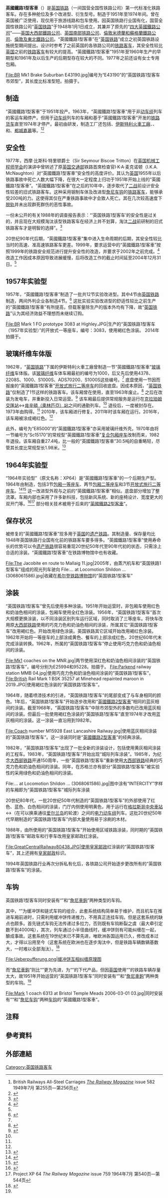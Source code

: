 {{翻译请求|en}}{{Infobox train
|background=#0033cc;color:white;
|art-sections=
|numberscrapped=
|carbody=钢、玻璃纤维（视不同版本）
|maxspeed={{convert|90|mph|abbr=on}}或{{convert|100|mph|abbr=on}}
|weight=
|capacity=
|construction =01
|powersupply=
|hvac=水暖<br>电暖
|bogies=BR1型<br>BR2型<br>联合型{{NoteTag|“联合型转向架”由{{link-en|美国联合钢铁公司|Commonwealth Steel Company}}研发，英国亦有引进生产。}}<br>B4型<br>CW型
|brakes=真空制动<br>[[空气制动|空气制动]]
|coupling={{link-en|缓冲饼和链式车钩|Buffers and chain coupler}}<br>[[詹尼車鉤|詹尼車鉤]]<br>{{NoteTag|英国铁路1型客车同时安装有“{{link-en|缓冲饼和链式车钩|Buffers and chain coupler}}”以及“[[詹尼車鉤|詹尼車鉤]]”两种类型的车钩。}}
|name=英国铁路1型客车
|image=Railway carriage Tyne Yard 12 March 2009 pic 3.jpg
|imagesize=300px
|imagealt=
|caption=使用“联合型转向架”{{NoteTag|“联合型转向架”由{{link-en|美国联合钢铁公司|Commonwealth Steel Company}}研发，英国亦有引进生产。}}的“英国铁路1型客车”[[开放式一等座车|开放式一等座车]]，2009年3月拍摄于{{link-en|泰恩编组场|Tyne Yard}}
|interiorimage=British Railways Mark 1 FO 3064 1.JPG
|interiorimagealt=
|interiorcaption=“英國鐵路1型客車”[[开放式一等座车|开放式一等座车]]内部
|manufacturer=[[英国铁路|英国铁路]]<br>{{link-en|克雷文斯铁路车辆公司|Cravens}}<br>{{link-en|格洛斯特铁路车辆公司|Gloucester Railway Carriage and Wagon Company}}<br>[[都城嘉慕|都城嘉慕]]
|family=
|yearscrapped=
|refurbishment=
|replaced=
|formation=
|fleetnumbers=
|operator=[[英国铁路|英国铁路]]
|depots=
|lines=
|yearconstruction=1951年—1974年
|yearservice=1951年
|gauge=1435
|native_name=British Railways Mark 1
|原產國={{UK}}
| doors = 机械式车门
|carlength=17370 mm或19350}}

'''英國鐵路1型客車'''（{{lang-en|British Railways Mark 1}}）是[[英国铁路|英国铁路]]（一间国营全国性铁路公司）第一代标准化铁路客车。存在多种舱位及多个改进型、衍生型号。制造于1951年至1974年间。曾在英国被广泛使用，现仅用于旅游线路和包车使用。因英国铁路行业国有化，国营全国性铁路公司“[[英国铁路|英国铁路]]”于1948年1月1日成立，其兼并了原先的“[[四大英國鐵路公司|四大英國鐵路公司]]”——[[大西部鐵路|英国大西部鐵路公司]]、[[南部鐵路公司|英国南部铁路公司]]、[[倫敦米德蘭和蘇格蘭鐵路|倫敦米德蘭和蘇格蘭鐵路公司]]、[[倫敦及東北鐵路|倫敦及東北鐵路公司]]。“英國鐵路1型客車”在“[[英国铁路|英国铁路]]”成立之初英国铁路设施统型期间提出。设计时参考了之前英国的各铁路公司的[[铁路客车|铁路客车]]，其安全性较比[[英国|英国]]之前的[[鐵路客車|铁路客车]]有较大的提高。“英國鐵路1型客車”1951年至1960年生产的早期型和1961年及以后生产的后期型存在较大的不同。1977年之前还设有女士专用包厢。 
<gallery widths="260" heights="200">
File:BR Mk1 Brake Suburban E43190.jpg|编号为“E43190”的“英国铁路1型客车市郊型”，其长度比标准型短。拍摄于{{Link-en|白金漢铁路中心|Buckinghamshire Railway Centre}}。
</gallery>

== 制造 ==
“英國鐵路1型客車”于1951年投产。1963年，“英國鐵路1型客車”用于非[[動車組|动车组]]列车的客运车厢停产。但用于[[動車組|动车组]]列车的车厢和基于“英國鐵路1型客車”开发的[[鐵路貨車|铁路货车]]直至1974年才停产。最初由{{link-en|德比铁路车辆工厂|Derby Litchurch Lane Works}}研发，制造工厂还包括{{link-en|唐卡斯特铁路工厂|Doncaster Works}}、[[伊斯特利火车工厂|伊斯特利火車工廠]]、{{link-en|斯温登铁路工厂|Swindon Works}}、{{link-en|沃尔弗顿铁路工厂|Wolverton railway works}}和{{Link-en|約克霍爾蓋特路鐵路車廠|Holgate Road carriage works, York}}、[[都城嘉慕|都城嘉慕]]等。<ref>British Railways All-Steel Carriages ''[[The_Railway_Magazine|The Railway Magazine]]'' issue 582 1949年7月 第255页—第256页</ref><ref>{{Cite journal|title=British Railways Standard Coaches|author=|url=|date=1951年3月16日|journal=[[国际铁路公报|国际铁路公报]]|issue=|doi=|others=|year=|volume=|page=第295页—第297页、第300页|language=en|trans-title=英国铁路标准化铁路客车|pmid=}}</ref>

== 安全性 ==
1977年，西摩·比斯科·特里顿爵士（Sir Seymour Biscoe Tritton）在[[機械工程師學會|英国机械工程师学会]]的演讲中曾转述了原[[英國運輸部|英国交通部]]铁路首席检查官I·K·A·麦克诺顿（I.K.A. McNaughton）对“英國鐵路1型客車”安全性的高度评价。其认为[[英国|英国]]1955年以后铁路事故中死亡人数大幅下降，在很大一定程度上归功于1951年开始上线的“英國鐵路1型客車”。“英國鐵路1型客車”在之后的10年中，逐步取代了[[第二次世界大战|二战]]前设计安全性较差的旧式铁路客车。这种采用钢制车体及改进型[[詹尼车钩|詹尼车钩]]的[[鐵路客車|铁路客车]]，能够承受200吨的力。这使得其仅在严重铁路事故中才会致人死亡。其在几次较高速度下[[脫軌|脱轨]]并未出现群死群伤的恶性事故。

一份未公开的有关1988年{{link-en|克拉珀姆交汇站火车相撞事故|Clapham Junction rail crash}}的调查报告表示：“‘英国铁路1型客车’的安全性是过关的，并且现在大规模淘汰该型铁路客车在经济上并不划算，淘汰[[第二次世界大战|二战]]前研制的旧式铁路客车才是明智的选择”。<ref name="Hidden">{{Cite web |url=http://www.railwaysarchive.co.uk/docSummary.php?docID=36 |title=Hidden Inquiry Report (PDF), from The Railways Archive |accessdate=2020-08-24 |archive-date=2006-10-23 |archive-url=https://web.archive.org/web/20061023113142/http://www.railwaysarchive.co.uk/docSummary.php?docID=36 |dead-url=no }}</ref>

20世纪90年代后期，“英國鐵路1型客車”集中进入生命周期的后期，其安全性较比当时的高速、准高速铁路客车更差。1999年，{{link-en|英国健康与安全执行局|Health and Safety Executive}}要求运营中的“英國鐵路1型客車”按照1999年的铁路安全规范进行提升安全性的改造，并要求于2002年之前完成。<ref name="HSE_Mark1_2002">{{cite web|title=Mark 1 rolling stock : HSE grants exemptions|url=http://www.hse.gov.uk/press/2002/e02203.htm|accessdate=2012年月20日|author=|date=2002年10月24日|format=|publisher=英国健康与安全执行局|language=en|archive-url=https://web.archive.org/web/20120708191506/http://www.hse.gov.uk/press/2002/e02203.htm#|archive-date=2012年7月8日}}</ref> 改造工作因成本原因导致进展缓慢，{{link-en|英国健康与安全执行局|Health and Safety Executive}}后将改造工作的截止时间延至2004年12月31日。<ref name="HSE_Mark1_2002" />

== 1957年实验型 ==
1957年，“英國鐵路1型客車”制造了一批共12节实验改进型。其中4节由[[英国铁路|英国铁路]]{{link-en|唐卡斯特铁路工厂|Doncaster Works}}制造，两间外判企业各制造4节。<ref>{{Cite book|chapter=|url=https://www.worldcat.org/oclc/28222848|publisher=Pendragon|date=1991|isbn=0-906899-49-4|oclc=28222848|last=Parkin, Keith|title=British railways mark 1 coaches.|first=|year=|location=|pages=第102页|trans-title=英国铁路1型铁路客车}}</ref> 这批实验实验改进型的舒适性较比之前生产的“英國鐵路1型客車”有所提高，但载客量除{{link-en|格洛斯特铁路车辆公司|Gloucester Railway Carriage and Wagon Company}}生产的版本外均有下降，故“[[英国铁路|英国铁路]]”认为其经济效益不理想而未继续订购。<gallery widths="300" heights="180">
File:BR Mark 1 FO prototype 3083 at Highley.JPG|{{link-en|唐卡斯特铁路工厂|Doncaster Works}}生产的“英国铁路1型客车（1957年实验型）”的开放式一等座车，编号：3083，使用褐红色涂装。 2014年拍摄于{{Link-en|塞文谷铁路|Severn Valley Railway}}。 
</gallery>

== 玻璃纤维车体版 ==
1962年，“[[英国铁路|英国铁路]]”下属的伊斯特利火車工廠曾制造一节“英國鐵路1型客車”[[玻璃纖維|玻璃纤维]]车体版。该[[玻璃纖維|玻璃纤维]]车体车厢最初的编号为1000，后又先后使用4378、2208S、1000、S1000S、ADS70200、S1000S这些编号。<ref name="S1000S" /> 底盘使用一节因{{link-en|1957年刘易舍姆火车相撞事故|Lewisham rail crash}}而报废的“英國鐵路1型客車”[[开放式旅行二等座车|开放式旅行二等座车]]的回收底盘。因成本原因，“[[英国铁路|英国铁路]]”仅制造了1节这样的铁路客车。该车厢曾在{{link-en|海灵岛支线|Hayling Island}}使用，直至1963年{{link-en|海灵岛支线|Hayling Island}}废止。<ref name="SR384">{{cite journal|title=East Somerset Marks up|author=Paul Jarman|url=|last=|first=|journal=[[Steam_Railway|Steam Railway]]|publisher=Bauer Media|issue=384 (7 January - 3 February 2011)|doi=|others=|year=|location=英国彼得伯勒|volume=|page=第46页|pmid=}}</ref> 之后在{{link-en|兰辛铁路工厂|Lancing Carriage Works}}改装为发电车，并重新投入日常运营。<ref name="S1000S">{{cite web|title=BR 1000 Second: experimental glass reinforced plastic body built 1962|url=http://www.cs.rhrp.org.uk/se/CarriageInfo.asp?Ref=1107|accessdate=2011年1月12日|author=|date=|format=|publisher=[[Vintage_Carriages_Trust|Vintage Carriages Trust]]|language=}}</ref> 该车厢最后提供常规服务是运行在[[克拉珀姆交匯站|克拉珀姆交匯站]]↔[[肯辛顿（奥林匹亚）站|肯辛頓（奧林匹亞）站]]之间的通勤列车。<ref name="SR384" /> 退役后，一度被封存在{{link-en|米奇尔德弗站|Micheldever railway station}}。1973年由{{link-en|东萨默塞特铁路|East Somerset Railway}}购得。<ref name="S1000S" /> 2010年，该车厢进行修复。2011年时该车厢在{{link-en|东萨默塞特铁路|East Somerset Railway}}运行。2016年，该车厢被涂成褐红色。<ref name="SR384" />

此外，编号为“E85000”的“英國鐵路1型客車”亦采用玻璃纤维外壳。1970年由{{link-en|德比铁路车辆工厂|Derby Litchurch Lane Works}}将一节编号为“Sc15170”的常规型“英國鐵路1型客車”[[复合包厢座车|复合包厢座车]]改制而来，1982年退役。该车厢自重27.4吨，比一般的“英國鐵路1型客車”30.5吨的自重略轻，尽管其长度比常规型长1.98米。<ref>{{Cite book|chapter=|url=https://www.worldcat.org/oclc/28222848|publisher=Pendragon|date=1991|isbn=0-906899-49-4|oclc=28222848|last=Parkin, Keith|title=British railways mark 1 coaches.|first=|year=|location=|pages=第198页|trans-title=英国铁路1型客车}}</ref>



== 1964年实验型 ==
“1964年实验型”（原文名称：XP64）是“英國鐵路1型客車”的一个后期生产型。1964年由{{link-en|德比铁路车辆工厂|Derby Litchurch Lane Works}}制造，包括3节[[包厢一等座车_(英国铁路)|包厢一等座车]]、两节[[包厢二等座车_(英国铁路)|包厢二等座车]]和3节[[开放式旅行二等座车|开放式旅行二等座车]]。<ref>{{Cite journal|title=British Railways prototype train|author=|url=|date=1964年6月5日|journal=[[国际铁路公报|国际铁路公报]]|issue=|doi=|others=|year=|volume=|page=第427页|language=en|trans-title=英国铁路实验型列车|pmid=}}</ref><ref>{{Cite journal|title=British Railways prototype passenger rolling-stock|author=|url=|date=1964年6月5日|journal=[[国际铁路公报|国际铁路公报]]|issue=|doi=|others=|year=|volume=|page=第481页、第482页|language=en|trans-title=英国铁路实验型铁路客车|pmid=}}</ref> 这一改进型外观与之前的“英國鐵路1型客車”相似。底盘部分增加了整流罩。车厢内部也采用了许多新科技，包括新风系统、新的座椅设计、宽度更大的双开门等。<ref name=":0">{{Cite book|chapter=|url=https://www.worldcat.org/oclc/28222848|publisher=Pendragon|date=1991|isbn=0-906899-49-4|oclc=28222848|last=Parkin, Keith|title=British railways mark 1 coaches.|first=|year=|location=|trans-title=英国铁路1型客车|pages=}}</ref><ref>Project XP 64 ''The Railway Magazine'' issue 759 1964年7月 第540页—第544页</ref> 部分相关技术被用于后来的“[[英國鐵路2型客車|英國鐵路2型客車]]”。



== 保存状况 ==
被修复的“英國鐵路1型客車”现多用于[[英国|英国]]的[[遗产铁路|遗产铁路]]。其制造量、保存量均比1948年英国铁路行业国有化前的铁路客车要多得多。“英國鐵路1型客車”使用寿命长的优势可以令[[遗产铁路|遗产铁路]]很容易重现20世纪50年代至90年代初的状态，只需涂上合适的涂装。“英國鐵路1型客車”在铁路博物馆中也有收藏。<gallery widths="270" heights="200">
File:The Jacobite en route to Mallaig 11.jpg|2005年，由蒸汽机车和“英国铁路1型客车”组成的观光列车驶向{{link-en|馬萊格站|Mallaig railway station}}
File:... at Locomotion Shildon ... (3068061586).jpg|收藏在[[希尔登铁路博物馆|希尔登铁路博物馆]]的“英国铁路1型客车”  
</gallery>

== 涂装 ==
“英国铁路1型客车”曾先后使用多种涂装。1951年开始运营时，非包厢车使用红色和奶油色相间的涂装，包厢车使用全红色涂装。1956年，“英国铁路1型客车”首次大规模更换涂装，以不同涂装区别列车运行区域，同时取消了三等座车。{{link-en|英国铁路西部|Western Region of British Railways}}将快车改用原[[大西部鐵路|大西部铁路]]使用的巧克力色和奶油色相间的涂装，所属其它“英国铁路1型客车”改用褐红色。{{link-en|英国铁路南部|Southern Region of British Railways}}开始改用绿色涂装。英国铁路其它区域开始改用褐红色涂装。1962年{{link-en|英国铁路南部|Southern Region of British Railways}}开始将一等座车的上部涂成黄色、餐车的上部涂成红色，20世纪60年代末完成涂装转换。1962年，{{link-en|英国铁路西部|Western Region of British Railways}}所属的“英国铁路1型客车”停止使用巧克力色和奶油色相间的涂装。
<gallery widths="300" heights="200">
File:Mk1 coaches on the MNR.jpg|两节使用深红色和奶油色相间涂装的“英国铁路1型客车”，编号分别为E25994和95228。拍摄于{{link-en|中诺福克铁路|Mid-Norfolk Railway}}。
File:Parkend railway station MMB 04.jpg|使用巧克力色和奶油色相间涂装的“英国铁路1型客车”。
File:British Rail Mark 1 BSK 35257 at Minehead repainted maroon in 2019.JPG|使用褐红色涂装的“英国铁路1型客车”。
</gallery>

1964年，随着喷漆技术的引进，“英国铁路1型客车”的尾部变成了与车身相同的颜色。1年后，“英国铁路1型客车”开始逐步改用和“[[英國鐵路2型客車|英國鐵路2型客車]]”相同的蓝灰相间的涂装。截至1968年，“英国铁路1型客车”中除市郊型外的多数均已改用蓝灰相间的涂装。但最后一批使用褐红色涂装的“英国铁路1型客车”直至1974年才改用蓝灰相间的涂装。这一涂装一直沿用到1982年。<gallery widths="260" heights="200">
File:Coach number M15928 East Lancashire Railway.jpg|使用蓝灰相间涂装的“英国铁路1型客车”。这一涂装同时是“[[英國鐵路2型客車|英國鐵路2型客車]]”的经典涂装。
</gallery>

1982年，“英国铁路1型客车”出现了一批全新的涂装设计，包括使用黄灰相间涂装的工程车。1983年，“英国铁路1型客车”开始出现“城际列车涂装”{{NoteTag|在[[英国|英国]]，“城际列车”指运行速度较快且停站较少的长途旅客列车，而非包含所有线路横跨至少两个城市行政区域的列车。}}。1985年，为纪念[[大西部铁路|大西部铁路]]开通150周年，一些“英国铁路1型客车”重新使用[[大西部铁路|大西部铁路]]经典的巧克力色和奶油色相间的涂装。同年，在苏格兰亦有部分“英国铁路1型客车”被实验性的采用绿色和奶油色相间的涂装。<gallery widths="270" heights="200">
File:... at Locomotion Shildon ... (3068061586).jpg|图中涂有“INTERCITY”字样的车厢即为“英国铁路1型客车”城际列车涂装
</gallery>

20世纪80年代，一批20世纪50年代制造的“英国铁路1型客车”的外部使用了红色、蓝色、白色相间的涂装，门厅内侧使用明黄色，用于运行在[[格拉斯哥中央車站|格拉斯哥中央車站]]↔{{link-en|斯特兰拉尔站|Stranraer railway station}}（在{{link-en|斯特兰拉尔站|Stranraer railway station}}可以换乘通往[[爱尔兰岛|爱尔兰岛]]的轮渡）之间的[[电力动车组|电力动车组]]列车。这批20世纪50年代早期制造的“英国铁路1型客车”内部大量使用易于涂刷的木材。

1988年，由{{link-en|英国铁路区域铁路业务部|Regional Railways}}所使用的“英国铁路1型客车”开始使用区域铁路涂装，同时期的“英国铁路1型客车”邮政车和行李车改用皇家邮政红涂装。<gallery widths="260" heights="200">
File:GreatCentralRailway80438.JPG|使用[[皇家郵政|皇家邮政]]红涂装的“英国铁路1型客车”，其上还拥有[[皇家邮政|皇家邮政]]标识。
</gallery>

1994年英国铁路行业再次分拆私有化后，各铁路公司开始逐步更改所有的“英国铁路1型客车”的涂装。


== 车钩 ==
英国铁路1型客车同时安装有“{{link-en|缓冲饼和链式车钩|Buffers and chain coupler}}”和“[[詹尼車鉤|詹尼車鉤]]”两种类型的车钩。

其中，“{{link-en|缓冲饼和链式车钩|Buffers and chain coupler}}”为缓冲饼和链式车钩的组合，此套系统结构简单易于维护，而且机车在推进车厢前进时，只需利用缓冲饼传递推力，不用真正连挂车钩。但是这套系统的缺点也颇多。首先链式车钩无法传递过多拉力，否则既有车钩断裂之虞（最大牵引定数不到4000吨），其次，列车通过小半径曲线时，缓冲饼则有可能纠缠在一起，酿成事故。这套系统在19世纪末已不算先进，唯欧洲各国运用已久，修改成本过大，才得以沿用至今（这套系统在欧洲也在逐步淘汰中，但是铁路车辆数辆基数大，一时难以全部淘汰）。<ref name=":1">{{Cite web|title=人民铁道成立前，中国铁路车钩漫话|url=https://zhuanlan.zhihu.com/p/72302753|access-date=2022-03-28|date=2019-07-05|work=知乎专栏|language=zh}}</ref><gallery widths="400" heights="120">
File:Ueberpufferung.png|缓冲饼互相纠缠原理图
</gallery>而“[[詹尼車鉤|詹尼車鉤]]”则比“{{link-en|缓冲饼和链式车钩|Buffers and chain coupler}}”更为先进，为“{{link-en|缓冲饼和链式车钩|Buffers and chain coupler}}”的下代产品，但因[[英国|英国]]使用“{{link-en|缓冲饼和链式车钩|Buffers and chain coupler}}”的铁路车辆存量太大，故1951年开始运营的“英国铁路1型客车”同时安装有“{{link-en|缓冲饼和链式车钩|Buffers and chain coupler}}”和“[[詹尼車鉤|詹尼車鉤]]”两种类型的车钩。<ref name=":1" />
<gallery widths="200" heights="300">
File:Mark 1 coach 6313 at Bristol Temple Meads 2006-03-01 03.jpg|同时安装有“{{link-en|缓冲饼和链式车钩|Buffers and chain coupler}}“和”[[詹尼车钩|詹尼车钩]]“两种[[车钩|车钩]]的“英國鐵路1型客車”。
</gallery>


== 注释 ==
{{NoteFoot}}

== 參考資料 ==
{{Reflist}}

== 外部連結 ==
{{commonscat}}

[[Category:英国铁路客车|Category:英国铁路客车]]